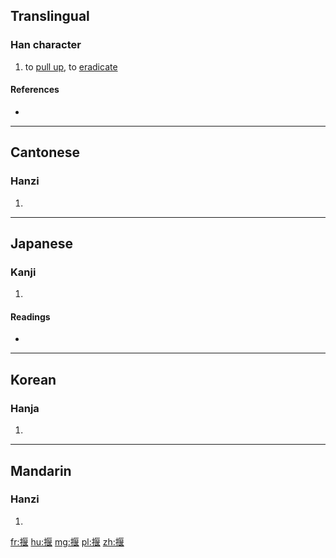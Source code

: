 ==Translingual==

===Han character===
{{Han char|rn=64|rad=手|as=09|sn=12|four=5101<sub>4</sub>|canj=手尸日女 (QSAV)|ids=⿰[[扌]][[匽]]}}

# to [[pull up]], to [[eradicate]]

====References====
* {{Han ref|kx=0443.040|dkj=12363|dj=0794.060|hdz=31913.040|uh=63E0|ud=25568|bh=D95D|bd=55645}}

----

==Cantonese==

===Hanzi===
{{yue-hanzi|jyut=[[aat1]], [[aat3]]|y=aat1, aat3}}

# {{defn|lang=yue|sort=手09}}

----

==Japanese==

===Kanji===
{{ja-kanji|grade=|rs=手09}}

# {{defn|lang=ja|sort=手09}}

====Readings====
* {{ja-readings|on=[[さつ]] (satsu), [[あつ]] (atsu)|kun=[[ぬく]] (nuku), [[ふだ]] (fuda)}}

----

==Korean==

===Hanja===
{{ko-hanja|hangeul=알|eumhun=|rv=al|mr=al|y=al}}

# {{defn|lang=ko|sort=手09}}

----

==Mandarin==

===Hanzi===
{{cmn-hanzi|pin=[[yà]] ([[ya4]])|wg=ya<sup>4</sup>}}

# {{defn|lang=cmn|sort=手09}}

[[fr:揠]]
[[hu:揠]]
[[mg:揠]]
[[pl:揠]]
[[zh:揠]]